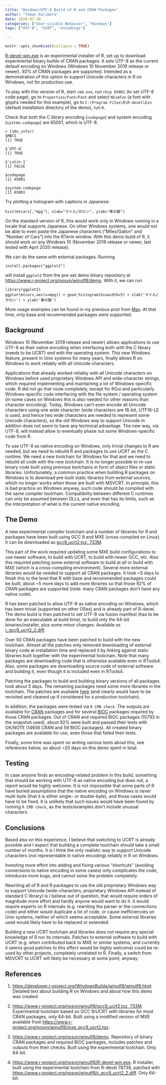 ```yaml
---
title: "Windows/UTF-8 Build of R and CRAN Packages"
author: "Tomas Kalibera"
date: 2020-07-30
categories: ["User-visible Behavior", "Windows"]
tags: ["UTF-8", "UCRT", "encodings"]

---
```


```r
knitr::opts_chunk$set(collapse = TRUE)
```

[R-devel-win.exe](https://www.r-project.org/nosvn/winutf8/R-devel-win.exe)
is an experimental installer of R, set up to download experimental binary
builds of CRAN packages.  It sets UTF-8 as the current default encoding on
Windows (Windows 10 November 2019 release or newer).  92\% of CRAN packages are
supported.  Intended as a demonstration of this option to support Unicode
characters in R on Windows, not for production use.

To play with this version of R, start `cmd.exe`, run `chcp 65001` (to set
UTF-8 code page), go to `Properties/Font/Font` and select `NSimFun` (a font
with glyphs needed for this example), go to
`C:\Program Files\R\R-devel\bin` (default installation directory of the
demo), run `R`.

Check that both the C library encoding (`codepage`) and system encoding
(`system.codepage`) are 65001, which is UTF-8.

```
> l10n_info()
$MBCS
[1] TRUE

$`UTF-8`
[1] TRUE

$`Latin-1`
[1] FALSE

$codepage
[1] 65001

$system.codepage
[1] 65001
```

Try plotting a histogram with captions in Japanese:

```
hist(mtcars[,"mpg"], xlab="マイル/ガロン", ylab="車の数")
```

On the standard version of R, this would work only in Windows running in a
locale that supports Japanese.  On other Windows systems, one would not be
able to even paste the Japanese characters ("Miles/Gallon" and "Number of
Cars") into the RTerm window.  With this demo build of R, it should work on
any Windows 10 (November 2019 release or newer, last tested with April 2020
release).

We can do the same with external packages. Running

```
install.packages("ggplot2")
```

will install `ggplot2` from the pre-set demo binary repository at 
[https://www.r-project.org/nosvn/winutf8/demo](https://www.r-project.org/nosvn/winutf8/demo).
With it, we can run

```
library(ggplot2)
ggplot(mtcars,aes(x=mpg)) + geom_histogram(binwidth=5) + xlab('マイル/ガロン') + ylab('車の数')
```

More usage examples can be found in my previous post from
[May](https://developer.r-project.org/Blog/public/2020/05/02/utf-8-support-on-windows).
At that time, only base and recommended packages were supported.

## Background

Windows 10 (November 2019 release and newer) allows applications to use
UTF-8 as their native encoding when interfacing both with the C library
(needs to be UCRT) _and_ with the operating system.  This new Windows
feature, present in Unix systems for many years, finally allows R on Windows
to work reliably with all Unicode characters.

Applications that already worked reliably with all Unicode characters on
Windows before used proprietary Windows API and wide-character strings,
which required implementing and maintaining a lot of Windows-specific code. 
R did not go that route completely, except for RGui and particularly
Windows-specific code interfacing with the file system / operating system
(in some cases on Windows this is also needed for other reasons than
character encoding).  Today, Windows can't even encode all Unicode
characters using one wide character (wide characters are 16-bit, UTF16-LE is
used, and hence two wide characters are needed to represent some Unicode
characters), so the old Windows way to support Unicode in addition does not
seem to have any technical advantage.  The new way, via UTF-8, will instead
allow to eventually phase out some Windows-specific code from R.

To use UTF-8 as native encoding on Windows, only trivial changes to R are
needed, but we need to rebuild R and packages to use UCRT as the C runtime. 
We need a new toolchain for Windows for that and we need to rebuild all code
with the new toolchain.  It is no longer possible to re-use binary code
built using previous toolchains in form of object files or static libraries. 
Unfortunately, a common practice when building R packages on Windows is to
download pre-built static libraries from external sources, which no longer
works when those are built with MSVCRT.  In principle, this is bad practice
on Windows anyway, such code should be compiled with the same compiler
toolchain.  Compatibility between different C runtimes can only be assumed
between DLLs, and even that has its limits, such as the interpretation of
what is the current native encoding.

## The Demo

A new experimental compiler toolchain and a number of libraries for R and
packages have been built using GCC 9 and MXE (cross-compiled on Linux).  It
can be downloaded as
[gcc9_ucrt2.txz, 733M](https://www.r-project.org/nosvn/winutf8/gcc9_ucrt2.txz).

This part of the work required updating some MXE build configurations to use
newer software, to build with UCRT, to build with newer GCC, etc.  Also this
required patching some external software to build at all or build with MXE
(which is a cross-compiling environment).  Several more external libraries
would be needed to support all CRAN packages.  It took ~5 days to finish
this to the level that R with base and recommended packages could be built,
about ~5 more days to add more libraries so that those 92\% of CRAN packages
are supported (note: many CRAN packages don't have any native code).

R has been patched to allow UTF-8 as native encoding on Windows, which has
been trivial (supported on other OSes) and is already part of R-devel. The
demo build is then patched to set UTF-8 via fusion manifest (has to be done
for an executable at build time), to build only the 64-bit
binaries/installer, plus some minor changes. Available as
[r_gcc9_ucrt2_2.diff](https://www.r-project.org/nosvn/winutf8/r_gcc9_ucrt2_2.diff).

Over 50 CRAN packages have been patched to build with the new toolchain. 
Almost all the patches only removed downloading of external binary code at
installation time and replaced it by linking against static libraries built
together with the experimental toolchain.  Note that many packages are
downloading code that is otherwise available even in RTools4.  Also, some
packages are downloading source code of external software and building it,
even though it is included even in RTools4.

Patching the
packages to build and building binary versions of all packages took about 5
days. The remaining packages need some more libraries in the toolchain.
The patches are available
[here](https://www.r-project.org/nosvn/winutf8/demo/CRAN/patches/) (and
clearly would have to be revisited and cleaned up if considered for a
production toolchain).

In addition, the packages were tested via `R CMD check`.  The outputs are
available for [CRAN](https://www.r-project.org/nosvn/winutf8/demo/CRAN/out/)
packages and for several
[BIOC](https://www.r-project.org/nosvn/winutf8/demo/BIOC/out/) packages
required by those CRAN packages.  Out of CRAN and required BIOC packages
(15793 in the snapshot used), about 92% were built and passed their tests
with OK/NOTE (14656 CRAN and 59 BIOC packages).  All created binary packages
are available for use, even those that failed their tests.

Finally, some time was spent on writing various texts about this, see
references below, so about ~20 days on this demo spent in total. 

## Testing

In case anyone finds an encoding-related problem in this build, something
that should be working with UTF-8 as native encoding but does not, a report
would be highly welcome.  It is not impossible that some parts of R have
buried assumptions that the native encoding on Windows is never multi-byte
(that it is either single- or double-byte), and those cases would have to be
fixed.  It is unlikely that such issues would have been found by running `R
CMD check`, as the tests/examples don't include unusual characters.

## Conclusions

Based also on this experience, I believe that switching to UCRT is already
possible and I expect that building a complete toolchain should take a small
number of months.  It is I think the only realistic way to support Unicode
characters (not representable in native encoding) reliably in R on Windows.

Investing more effort into adding and fixing various "shortcuts" (avoiding
conversions to native encoding in some cases) only complicates the code,
introduces more bugs, and cannot solve the problem completely.

Rewriting all of R and R packages to use the old proprietary Windows way to
support Unicode (wide-characters, proprietary Windows API instead of
standard C library) is I believe out of question, that would require orders
of magnitude more effort and hardly anyone would want to do it. It would
require experts on R internals (e.g. rewriting the parser or the connections
code) and either would duplicate a lot of code, or cause inefficiencies on
Unix systems, neither of which seems acceptable. Some external libraries
used would likely have to be replaced or extended.

Building a new UCRT toolchain and libraries does not require any special
knowledge of R nor its internals.  Patches to external software to build
with UCRT (e.g.  when contributed back to MXE or similar systems, and
currently it seems good patches to this effect would be highly welcome)
could be re-used by other projects, completely unrelated to R.  Finally, a
switch from MSVCRT to UCRT will likely be necessary at some point, anyway.

## References

1. [https://developer.r-project.org/WindowsBuilds/winutf8/winutf8.html](https://developer.r-project.org/WindowsBuilds/winutf8/winutf8.html). 
   Detailed text about building R on Windows and about how this demo was created.

2. [https://www.r-project.org/nosvn/winutf8/gcc9_ucrt2.txz, 733M](https://www.r-project.org/nosvn/winutf8/gcc9_ucrt2.txz).
   Experimental toolchain based on GCC 9/UCRT with libraries for most CRAN packages, only 64-bit.
   Built using a modified version of MXE available from [https://www.r-project.org/nosvn/winutf8/mxe_gcc9_ucrt2.tgz](https://www.r-project.org/nosvn/winutf8/mxe_gcc9_ucrt2.tgz).

3. [https://www.r-project.org/nosvn/winutf8/demo](https://www.r-project.org/nosvn/winutf8/demo).
   Repository of binary CRAN packages and required BIOC packages, includes
   patches and outputs from their checks. Built using the experimental
   toolchain. Only 64-bit.

4. [https://www.r-project.org/nosvn/winutf8/R-devel-win.exe](https://www.r-project.org/nosvn/winutf8/R-devel-win.exe).
   R installer, built using the experimental toolchain from R-devel 78739,
   patched with [https://www.r-project.org/nosvn/winutf8/r_gcc9_ucrt2_2.diff](https://www.r-project.org/nosvn/winutf8/r_gcc9_ucrt2_2.diff).
   Only 64-bit.


